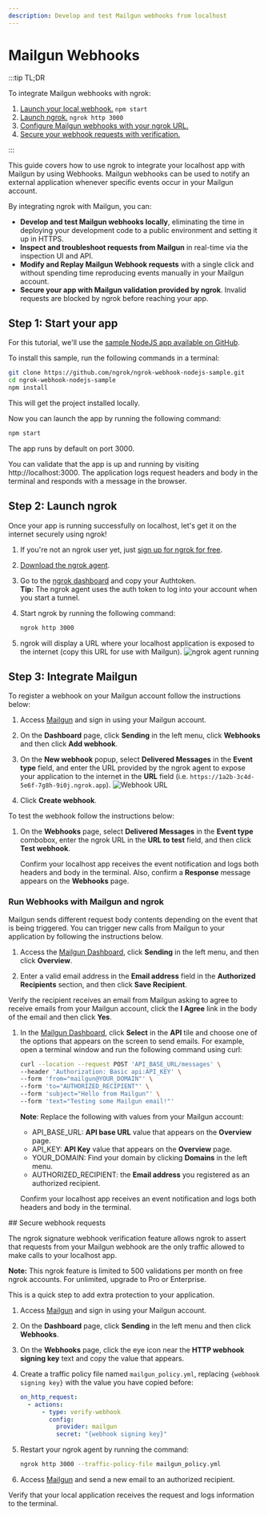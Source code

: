 ```yaml
---
description: Develop and test Mailgun webhooks from localhost
---
```



# Mailgun Webhooks

:::tip TL;DR

To integrate Mailgun webhooks with ngrok:

1. [Launch your local webhook.](#start-your-app) `npm start`
1. [Launch ngrok.](#start-ngrok) `ngrok http 3000`
1. [Configure Mailgun webhooks with your ngrok URL.](#setup-webhook)
1. [Secure your webhook requests with verification.](#security)

:::

This guide covers how to use ngrok to integrate your localhost app with Mailgun by using Webhooks.
Mailgun webhooks can be used to notify an external application whenever specific events occur in your Mailgun account.

By integrating ngrok with Mailgun, you can:

- **Develop and test Mailgun webhooks locally**, eliminating the time in deploying your development code to a public environment and setting it up in HTTPS.
- **Inspect and troubleshoot requests from Mailgun** in real-time via the inspection UI and API.
- **Modify and Replay Mailgun Webhook requests** with a single click and without spending time reproducing events manually in your Mailgun account.
- **Secure your app with Mailgun validation provided by ngrok**. Invalid requests are blocked by ngrok before reaching your app.

## **Step 1**: Start your app

For this tutorial, we'll use the [sample NodeJS app available on GitHub](https://github.com/ngrok/ngrok-webhook-nodejs-sample).

To install this sample, run the following commands in a terminal:

```bash
git clone https://github.com/ngrok/ngrok-webhook-nodejs-sample.git
cd ngrok-webhook-nodejs-sample
npm install
```

This will get the project installed locally.

Now you can launch the app by running the following command:

```bash
npm start
```

The app runs by default on port 3000.

You can validate that the app is up and running by visiting http://localhost:3000. The application logs request headers and body in the terminal and responds with a message in the browser.

## **Step 2**: Launch ngrok

Once your app is running successfully on localhost, let's get it on the internet securely using ngrok!

1. If you're not an ngrok user yet, just [sign up for ngrok for free](https://ngrok.com/signup).

1. [Download the ngrok agent](https://download.ngrok.com).

1. Go to the [ngrok dashboard](https://dashboard.ngrok.com) and copy your Authtoken. <br />
   **Tip:** The ngrok agent uses the auth token to log into your account when you start a tunnel.
1. Start ngrok by running the following command:

   ```bash
   ngrok http 3000
   ```

1. ngrok will display a URL where your localhost application is exposed to the internet (copy this URL for use with Mailgun).
   ![ngrok agent running](./img/integrations/launch_ngrok_tunnel.png)

## **Step 3**: Integrate Mailgun

To register a webhook on your Mailgun account follow the instructions below:

1. Access [Mailgun](https://app.mailgun.com/) and sign in using your Mailgun account.

1. On the **Dashboard** page, click **Sending** in the left menu, click **Webhooks** and then click **Add webhook**.

1. On the **New webhook** popup, select **Delivered Messages** in the **Event type** field, and enter the URL provided by the ngrok agent to expose your application to the internet in the **URL** field (i.e. `https://1a2b-3c4d-5e6f-7g8h-9i0j.ngrok.app`).
   ![Webhook URL](img/ngrok_url_configuration_mailgun.png)

1. Click **Create webhook**.

To test the webhook follow the instructions below:

1. On the **Webhooks** page, select **Delivered Messages** in the **Event type** combobox, enter the ngrok URL in the **URL to test** field, and then click **Test webhook**.

   Confirm your localhost app receives the event notification and logs both headers and body in the terminal. Also, confirm a **Response** message appears on the **Webhooks** page.

### Run Webhooks with Mailgun and ngrok

Mailgun sends different request body contents depending on the event that is being triggered.
You can trigger new calls from Mailgun to your application by following the instructions below.

1. Access the [Mailgun Dashboard](https://app.mailgun.com/), click **Sending** in the left menu, and then click **Overview**.

1. Enter a valid email address in the **Email address** field in the **Authorized Recipients** section, and then click **Save Recipient**.

Verify the recipient receives an email from Mailgun asking to agree to receive emails from your Mailgun account, click the **I Agree** link in the body of the email and then click **Yes**.

1. In the [Mailgun Dashboard](https://app.mailgun.com/), click **Select** in the **API** tile and choose one of the options that appears on the screen to send emails. For example, open a terminal window and run the following command using curl:

   ```bash
   curl --location --request POST 'API_BASE_URL/messages' \
   --header 'Authorization: Basic api:API_KEY' \
   --form 'from="mailgun@YOUR_DOMAIN"' \
   --form 'to="AUTHORIZED_RECIPIENT"' \
   --form 'subject="Hello from Mailgun"' \
   --form 'text="Testing some Mailgun email!"'
   ```

   **Note**: Replace the following with values from your Mailgun account:

   - API_BASE_URL: **API base URL** value that appears on the **Overview** page.
   - API_KEY: **API Key** value that appears on the **Overview** page.
   - YOUR_DOMAIN: Find your domain by clicking **Domains** in the left menu.
   - AUTHORIZED_RECIPIENT: the **Email address** you registered as an authorized recipient.

   Confirm your localhost app receives an event notification and logs both headers and body in the terminal.

<InspectingRequests />

<ReplayingRequests />
## Secure webhook requests

The ngrok signature webhook verification feature allows ngrok to assert that requests from your Mailgun webhook are the only traffic allowed to make calls to your localhost app.

**Note:** This ngrok feature is limited to 500 validations per month on free ngrok accounts. For unlimited, upgrade to Pro or Enterprise.

This is a quick step to add extra protection to your application.

1. Access [Mailgun](https://app.mailgun.com/) and sign in using your Mailgun account.

1. On the **Dashboard** page, click **Sending** in the left menu and then click **Webhooks**.

1. On the **Webhooks** page, click the eye icon near the **HTTP webhook signing key** text and copy the value that appears.

1. Create a traffic policy file named `mailgun_policy.yml`, replacing `{webhook signing key}` with the value you have copied before:

   ```yaml
   on_http_request:
     - actions:
         - type: verify-webhook
           config:
             provider: mailgun
             secret: "{webhook signing key}"
   ```

1. Restart your ngrok agent by running the command:

   ```bash
   ngrok http 3000 --traffic-policy-file mailgun_policy.yml
   ```

1. Access [Mailgun](https://app.mailgun.com/) and send a new email to an authorized recipient.

Verify that your local application receives the request and logs information to the terminal.

